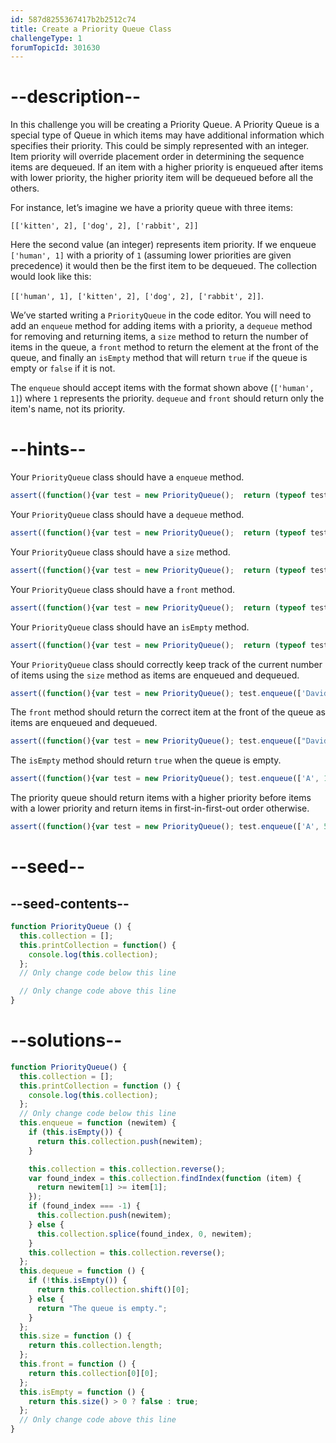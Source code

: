 ```yaml
---
id: 587d8255367417b2b2512c74
title: Create a Priority Queue Class
challengeType: 1
forumTopicId: 301630
---
```


# --description--

In this challenge you will be creating a Priority Queue. A Priority Queue is a special type of Queue in which items may have additional information which specifies their priority. This could be simply represented with an integer. Item priority will override placement order in determining the sequence items are dequeued. If an item with a higher priority is enqueued after items with lower priority, the higher priority item will be dequeued before all the others.

For instance, let’s imagine we have a priority queue with three items:

`[['kitten', 2], ['dog', 2], ['rabbit', 2]]`

Here the second value (an integer) represents item priority. If we enqueue `['human', 1]` with a priority of `1` (assuming lower priorities are given precedence) it would then be the first item to be dequeued. The collection would look like this:

`[['human', 1], ['kitten', 2], ['dog', 2], ['rabbit', 2]]`.

We’ve started writing a `PriorityQueue` in the code editor. You will need to add an `enqueue` method for adding items with a priority, a `dequeue` method for removing and returning items, a `size` method to return the number of items in the queue, a `front` method to return the element at the front of the queue, and finally an `isEmpty` method that will return `true` if the queue is empty or `false` if it is not.

The `enqueue` should accept items with the format shown above (`['human', 1]`) where `1` represents the priority. `dequeue` and `front` should return only the item's name, not its priority.

# --hints--

Your `PriorityQueue` class should have a `enqueue` method.

```js
assert((function(){var test = new PriorityQueue();  return (typeof test.enqueue === 'function')}()));
```

Your `PriorityQueue` class should have a `dequeue` method.

```js
assert((function(){var test = new PriorityQueue();  return (typeof test.dequeue === 'function')}()));
```

Your `PriorityQueue` class should have a `size` method.

```js
assert((function(){var test = new PriorityQueue();  return (typeof test.size === 'function')}()));
```

Your `PriorityQueue` class should have a `front` method.

```js
assert((function(){var test = new PriorityQueue();  return (typeof test.front === 'function')}()));
```

Your `PriorityQueue` class should have an `isEmpty` method.

```js
assert((function(){var test = new PriorityQueue();  return (typeof test.isEmpty === 'function')}()));
```

Your `PriorityQueue` class should correctly keep track of the current number of items using the `size` method as items are enqueued and dequeued.

```js
assert((function(){var test = new PriorityQueue(); test.enqueue(['David Brown', 2]); test.enqueue(['Jon Snow', 1]); var size1 = test.size(); test.dequeue(); var size2 = test.size(); test.enqueue(['A', 3]); test.enqueue(['B', 3]); test.enqueue(['C', 3]); return (size1 === 2 && size2 === 1 && test.size() === 4)}()));
```

The `front` method should return the correct item at the front of the queue as items are enqueued and dequeued.

```js
assert((function(){var test = new PriorityQueue(); test.enqueue(["David Brown", 2]); var front1 = test.front(); test.enqueue(["Jon Snow", 1]); var front2 = test.front(); test.dequeue(); test.enqueue(["A", 3]); var front3 = test.front(); test.enqueue(["B", 3]); test.enqueue(["C", 3]); test.dequeue(); var front4 = test.front(); return (front1 === "David Brown" && front2 === "Jon Snow" && front3 === "David Brown" && front4 === "A");})());
```

The `isEmpty` method should return `true` when the queue is empty.

```js
assert((function(){var test = new PriorityQueue(); test.enqueue(['A', 1]); test.enqueue(['B', 1]); test.dequeue(); var first = test.isEmpty(); test.dequeue(); return (!first && test.isEmpty()); }()));
```

The priority queue should return items with a higher priority before items with a lower priority and return items in first-in-first-out order otherwise.

```js
assert((function(){var test = new PriorityQueue(); test.enqueue(['A', 5]); test.enqueue(['B', 5]); test.enqueue(['C', 5]); test.enqueue(['D', 3]); test.enqueue(['E', 1]); test.enqueue(['F', 7]); var result = []; result.push(test.dequeue()); result.push(test.dequeue()); result.push(test.dequeue()); result.push(test.dequeue()); result.push(test.dequeue()); result.push(test.dequeue()); return result.join('') === 'EDABCF';}()));
```

# --seed--

## --seed-contents--

```js
function PriorityQueue () {
  this.collection = [];
  this.printCollection = function() {
    console.log(this.collection);
  };
  // Only change code below this line

  // Only change code above this line
}
```

# --solutions--

```js
function PriorityQueue() {
  this.collection = [];
  this.printCollection = function () {
    console.log(this.collection);
  };
  // Only change code below this line
  this.enqueue = function (newitem) {
    if (this.isEmpty()) {
      return this.collection.push(newitem);
    }

    this.collection = this.collection.reverse();
    var found_index = this.collection.findIndex(function (item) {
      return newitem[1] >= item[1];
    });
    if (found_index === -1) {
      this.collection.push(newitem);
    } else {
      this.collection.splice(found_index, 0, newitem);
    }
    this.collection = this.collection.reverse();
  };
  this.dequeue = function () {
    if (!this.isEmpty()) {
      return this.collection.shift()[0];
    } else {
      return "The queue is empty.";
    }
  };
  this.size = function () {
    return this.collection.length;
  };
  this.front = function () {
    return this.collection[0][0];
  };
  this.isEmpty = function () {
    return this.size() > 0 ? false : true;
  };
  // Only change code above this line
}
```
